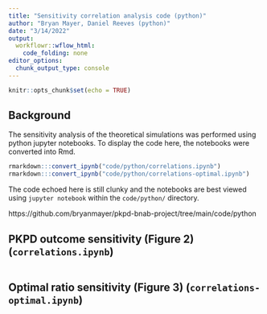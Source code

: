 ```yaml
---
title: "Sensitivity correlation analysis code (python)"
author: "Bryan Mayer, Daniel Reeves (python)"
date: "3/14/2022"
output:
  workflowr::wflow_html:
    code_folding: none
editor_options:
  chunk_output_type: console
---
```


```r
knitr::opts_chunk$set(echo = TRUE)
```

## Background

The sensitivity analysis of the theoretical simulations was performed using python jupyter notebooks. To display the code here, the notebooks were converted into Rmd. 

```r
rmarkdown:::convert_ipynb("code/python/correlations.ipynb")
rmarkdown:::convert_ipynb("code/python/correlations-optimal.ipynb")
```

The code echoed here is still clunky and the notebooks are best viewed using `jupyter notebook` within the `code/python/` directory.

https://github.com/bryanmayer/pkpd-bnab-project/tree/main/code/python


## PKPD outcome sensitivity (Figure 2) (`correlations.ipynb`)

```python
```

## Optimal ratio sensitivity (Figure 3) (`correlations-optimal.ipynb`)

```python
```

